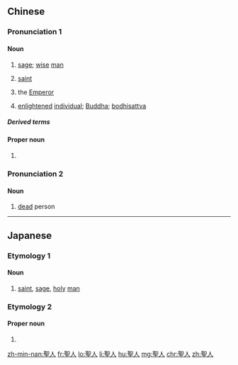 {{also|圣人}}
==Chinese==

===Pronunciation 1===
{{zh-forms|s=圣人}}
{{zh-pron
|m=shèngrén
|c=sing3 jan4
|md=séng-ìng
|mn=zz,kh:sèng-jîn/xm,qz,tp:sèng-lîn
|w=2sen zen
|cat=n,pn
}}

====Noun====
{{zh-noun}}

# [[sage]]; [[wise]] [[man]]
# {{lb|zh|Christianity}} [[saint]]
# {{lb|zh|archaic}} the [[Emperor]]
# {{lb|zh|Buddhism}} [[enlightened]] [[individual]]; [[Buddha]]; [[bodhisattva]]

=====Derived terms=====
{{zh-der|主保聖人}}

====Proper noun====
{{zh-proper}}

# {{lb|zh|honorific}} {{zh-alt-name|孔子|Confucius}}

===Pronunciation 2===
{{zh-forms|s=圣人|alt=聖儂}}
{{zh-pron
|mn=siàⁿ-lâng
|cat=n
}}

====Noun====
{{zh-noun}}

# {{lb|zh|Min Nan|euphemistic}} [[dead]] person
#: {{zh-x|做 聖人|to die|MN}}

----

==Japanese==

===Etymology 1===
{{ja-kanjitab|せい|じん|yomi=on}}

====Noun====
{{ja-noun|せいじん}}

# [[saint]], [[sage]], [[holy]] [[man]]

===Etymology 2===
{{ja-kanjitab|まさ|と}}

====Proper noun====
{{ja-pos|まさと|proper}}

# {{given name|male|lang=ja|sort=まさと}}

[[zh-min-nan:聖人]]
[[fr:聖人]]
[[lo:聖人]]
[[li:聖人]]
[[hu:聖人]]
[[mg:聖人]]
[[chr:聖人]]
[[zh:聖人]]